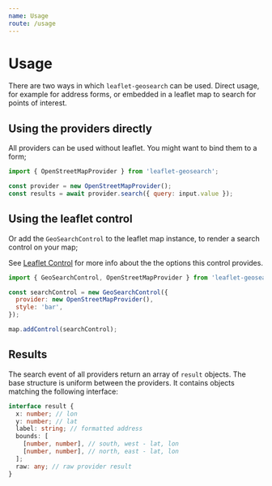 ```yaml
---
name: Usage
route: /usage
---
```



# Usage

There are two ways in which `leaflet-geosearch` can be used. Direct usage, for example for address forms, or embedded in a leaflet map to search for points of interest.

## Using the providers directly

All providers can be used without leaflet. You might want to bind them to a form;

<Playground>
  <Search provider="OpenStreetMap" />
</Playground>

```js
import { OpenStreetMapProvider } from 'leaflet-geosearch';

const provider = new OpenStreetMapProvider();
const results = await provider.search({ query: input.value });
```

## Using the leaflet control

Or add the `GeoSearchControl` to the leaflet map instance, to render a search control on your map;

See [Leaflet Control](/leaflet-control) for more info about the the options this control provides.

<Playground>
  <Map provider="OpenStreetMap" />
</Playground>

```js
import { GeoSearchControl, OpenStreetMapProvider } from 'leaflet-geosearch';

const searchControl = new GeoSearchControl({
  provider: new OpenStreetMapProvider(),
  style: 'bar',
});

map.addControl(searchControl);
```

## Results

The search event of all providers return an array of `result` objects. The base structure is uniform between the providers. It contains objects matching the following interface:

```ts
interface result {
  x: number; // lon
  y: number; // lat
  label: string; // formatted address
  bounds: [
    [number, number], // south, west - lat, lon
    [number, number], // north, east - lat, lon
  ];
  raw: any; // raw provider result
}
```
